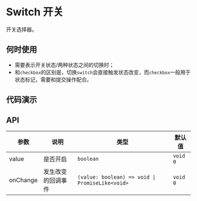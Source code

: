 
# Switch 开关

开关选择器。

## 何时使用

- 需要表示开关状态/两种状态之间的切换时；
- 和`checkbox`的区别是，切换`switch`会直接触发状态改变，而`checkbox`一般用于状态标记，需要和提交操作配合。

## 代码演示

<Usage src='/components/switch/basic.tsx' title='基本' description='最简单的用法。' />

## API

| 参数     | 说明               | 类型                                            | 默认值   |
| -------- | ------------------ | ----------------------------------------------- | -------- |
| value    | 是否开启           | `boolean`                                       | `void 0` |
| onChange | 发生改变的回调事件 | `(value: boolean) => void \| PromiseLike<void>` | `void 0` |
